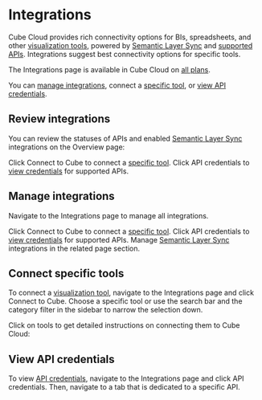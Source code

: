 # Integrations

Cube Cloud provides rich connectivity options for BIs, spreadsheets, and other
[visualization tools][ref-viz-tools], powered by [Semantic Layer Sync][ref-sls]
and [supported APIs][ref-apis]. Integrations suggest best connectivity options
for specific tools.

<SuccessBox>

The Integrations page is available in Cube Cloud on
[all plans](https://cube.dev/pricing).

</SuccessBox>

<YouTubeVideo url="https://www.youtube.com/embed/-N5dDeGqv8M" />

You can [manage integrations](#manage-integrations), connect a [specific
tool](#connect-specific-tools), or [view API credentials](#view-api-credentials).

## Review integrations

You can review the statuses of APIs and enabled [Semantic Layer Sync][ref-sls]
integrations on the <Btn>Overview</Btn> page:

<Screenshot
  src="https://ucarecdn.com/fabf25e5-c5b2-4117-9373-05768dcc21a9/"
  highlight="inset(15% 49% 47% 5% round 10px)"
/>

Click <Btn>Connect to Cube</Btn> to connect a [specific tool](#connect-specific-tools).
Click <Btn>API credentials</Btn> to [view credentials](#view-api-credentials)
for supported APIs.

## Manage integrations

Navigate to the <Btn>Integrations</Btn> page to manage all integrations.

<Screenshot src="https://ucarecdn.com/4894508d-a178-4e47-a1b3-0d8c3c744f89/" />

Click <Btn>Connect to Cube</Btn> to connect a [specific tool](#connect-specific-tools).
Click <Btn>API credentials</Btn> to [view credentials](#view-api-credentials)
for supported APIs.
Manage [Semantic Layer Sync][ref-sls] integrations in the related page section.

## Connect specific tools

To connect a [visualization tool][ref-viz-tools], navigate to the <Btn>Integrations</Btn>
page and click <Btn>Connect to Cube</Btn>. Choose a specific tool or use the
search bar and the category filter in the sidebar to narrow the selection down.

<Screenshot src="https://ucarecdn.com/949325be-e8e7-4f8f-98c6-3393a7db88ad/" />

Click on tools to get detailed instructions on connecting them to Cube Cloud: 

<Screenshot src="https://ucarecdn.com/e881357d-3073-468b-975d-ddd4329d882c/" />

## View API credentials

To view [API credentials][ref-apis], navigate to the <Btn>Integrations</Btn> page
and click <Btn>API credentials</Btn>. Then, navigate to a tab that is dedicated
to a specific API.

<Screenshot src="https://ucarecdn.com/36cdf2c0-311f-4023-b7ca-e156c6ac288b/" />


[ref-viz-tools]: /product/configuration/visualization-tools
[ref-sls]: /product/apis-integrations/semantic-layer-sync
[ref-apis]: /product/apis-integrations